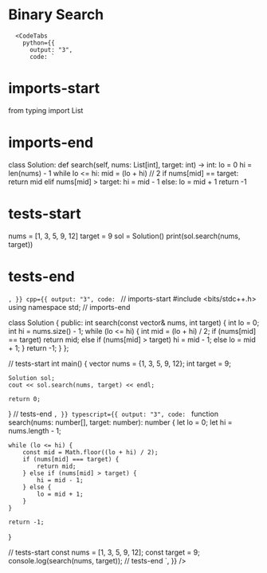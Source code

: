 
# Binary Search


<PracticeLinks leetcode="binary-search" />

      <CodeTabs
        python={{
          output: "3",
          code: `
# imports-start
from typing import List
# imports-end

class Solution:
    def search(self, nums: List[int], target: int) -> int:
        lo = 0
        hi = len(nums) - 1
        while lo <= hi:
            mid = (lo + hi) // 2
            if nums[mid] == target:
                return mid
            elif nums[mid] > target:
                hi = mid - 1
            else:
                lo = mid + 1
        return -1

# tests-start
nums = [1, 3, 5, 9, 12]
target = 9
sol = Solution()
print(sol.search(nums, target))
# tests-end
`,
        }}
        cpp={{
          output: "3",
          code: `
// imports-start
#include <bits/stdc++.h>
using namespace std;
// imports-end

class Solution {
   public:
    int search(const vector<int>& nums, int target) {
        int lo = 0;
        int hi = nums.size() - 1;
        while (lo <= hi) {
            int mid = (lo + hi) / 2;
            if (nums[mid] == target)
                return mid;
            else if (nums[mid] > target)
                hi = mid - 1;
            else
                lo = mid + 1;
        }
        return -1;
    }
};

// tests-start
int main() {
    vector<int> nums = {1, 3, 5, 9, 12};
    int target = 9;

    Solution sol;
    cout << sol.search(nums, target) << endl;

    return 0;
}
// tests-end
`,
        }}
        typescript={{
          output: "3",
          code: `
function search(nums: number[], target: number): number {
    let lo = 0;
    let hi = nums.length - 1;

    while (lo <= hi) {
        const mid = Math.floor((lo + hi) / 2);
        if (nums[mid] === target) {
            return mid;
        } else if (nums[mid] > target) {
            hi = mid - 1;
        } else {
            lo = mid + 1;
        }
    }

    return -1;
}

// tests-start
const nums = [1, 3, 5, 9, 12];
const target = 9;
console.log(search(nums, target));
// tests-end
          `,
        }}
      />